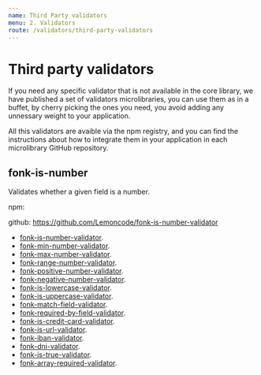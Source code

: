 ```yaml
---
name: Third Party validators
menu: 2. Validators
route: /validators/third-party-validators
---
```


# Third party validators

If you need any specific validator that is not available in the core library, we have
published a set of validators microlibraries, you can use them as in a buffet, by cherry
picking the ones you need, you avoid adding any unnessary weight to your application.

All this validators are avaible via the npm registry, and you can find the instructions
about how to integrate them in your application in each microlibrary GitHub repository.

## fonk-is-number

Validates whether a given field is a number.

npm:

github: https://github.com/Lemoncode/fonk-is-number-validator



- [fonk-is-number-validator](https://github.com/Lemoncode/fonk-is-number-validator).
- [fonk-min-number-validator](https://github.com/Lemoncode/fonk-min-number-validator).
- [fonk-max-number-validator](https://github.com/Lemoncode/fonk-max-number-validator).
- [fonk-range-number-validator](https://github.com/Lemoncode/fonk-range-number-validator).
- [fonk-positive-number-validator](https://github.com/Lemoncode/fonk-positive-number-validator).
- [fonk-negative-number-validator](https://github.com/Lemoncode/fonk-negative-number-validator).
- [fonk-is-lowercase-validator](https://github.com/Lemoncode/fonk-is-lowercase-validator).
- [fonk-is-uppercase-validator](https://github.com/Lemoncode/fonk-is-uppercase-validator).
- [fonk-match-field-validator](https://github.com/Lemoncode/fonk-match-field-validator).
- [fonk-required-by-field-validator](https://github.com/Lemoncode/fonk-required-by-field-validator).
- [fonk-is-credit-card-validator](https://github.com/Lemoncode/fonk-is-credit-card-validator).
- [fonk-is-url-validator](https://github.com/Lemoncode/fonk-is-url-validator).
- [fonk-iban-validator](https://github.com/Lemoncode/fonk-iban-validator).
- [fonk-dni-validator](https://github.com/Lemoncode/fonk-dni-validator).
- [fonk-is-true-validator](https://github.com/Lemoncode/fonk-is-true-validator).
- [fonk-array-required-validator](https://github.com/Lemoncode/fonk-array-required-validator).
